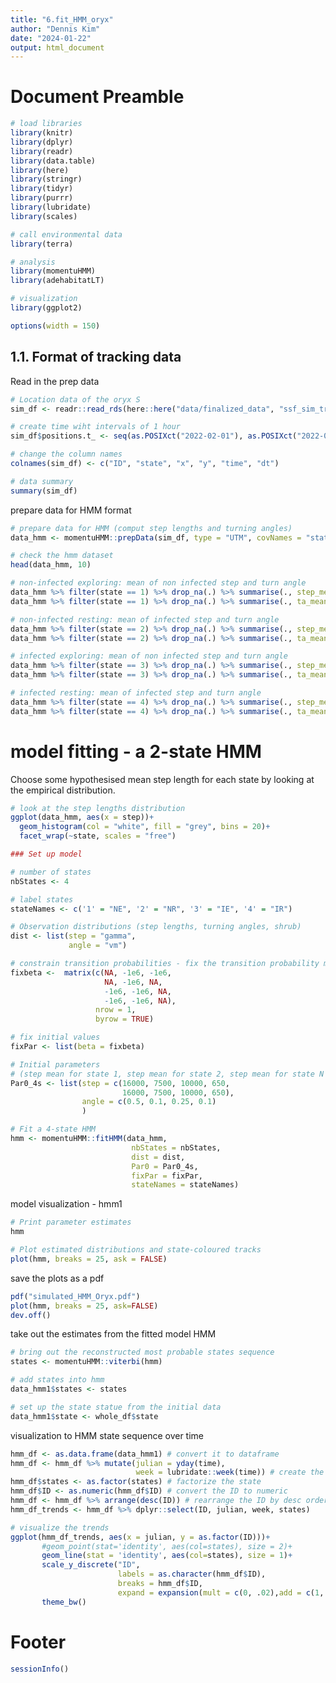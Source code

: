 ---
title: "6.fit_HMM_oryx"
author: "Dennis Kim"
date: "2024-01-22"
output: html_document
---

# Document Preamble 
```{r preamble, message=FALSE, warning=FALSE}
# load libraries
library(knitr)
library(dplyr)
library(readr)
library(data.table)
library(here)
library(stringr)
library(tidyr)
library(purrr)
library(lubridate)
library(scales)

# call environmental data
library(terra)

# analysis
library(momentuHMM)
library(adehabitatLT)

# visualization 
library(ggplot2)

options(width = 150)
```

## 1.1. Format of tracking data

Read in the prep data
```{r read in prep data}
# Location data of the oryx S
sim_df <- readr::read_rds(here::here("data/finalized_data", "ssf_sim_trial_15days_same_Rdist.rds"))

# create time wiht intervals of 1 hour
sim_df$positions.t_ <- seq(as.POSIXct("2022-02-01"), as.POSIXct("2022-02-16"), by = "hour")

# change the column names 
colnames(sim_df) <- c("ID", "state", "x", "y", "time", "dt")

# data summary
summary(sim_df)
```

prepare data for HMM format
```{r HMM formats}
# prepare data for HMM (comput step lengths and turning angles)
data_hmm <- momentuHMM::prepData(sim_df, type = "UTM", covNames = "state")

# check the hmm dataset
head(data_hmm, 10)

# non-infected exploring: mean of non infected step and turn angle
data_hmm %>% filter(state == 1) %>% drop_na(.) %>% summarise(., step_mean = mean(step))
data_hmm %>% filter(state == 1) %>% drop_na(.) %>% summarise(., ta_mean = mean(angle))

# non-infected resting: mean of infected step and turn angle
data_hmm %>% filter(state == 2) %>% drop_na(.) %>% summarise(., step_mean = mean(step))
data_hmm %>% filter(state == 2) %>% drop_na(.) %>% summarise(., ta_mean = mean(angle))

# infected exploring: mean of non infected step and turn angle
data_hmm %>% filter(state == 3) %>% drop_na(.) %>% summarise(., step_mean = mean(step))
data_hmm %>% filter(state == 3) %>% drop_na(.) %>% summarise(., ta_mean = mean(angle))

# infected resting: mean of infected step and turn angle
data_hmm %>% filter(state == 4) %>% drop_na(.) %>% summarise(., step_mean = mean(step))
data_hmm %>% filter(state == 4) %>% drop_na(.) %>% summarise(., ta_mean = mean(angle))
```

# model fitting - a 2-state HMM

Choose some hypothesised mean step length for each state by looking at the empirical distribution. 
```{r paramter values}
# look at the step lengths distribution
ggplot(data_hmm, aes(x = step))+
  geom_histogram(col = "white", fill = "grey", bins = 20)+
  facet_wrap(~state, scales = "free")
```

```{r 4 dependent parameter values}
### Set up model

# number of states 
nbStates <- 4

# label states
stateNames <- c('1' = "NE", '2' = "NR", '3' = "IE", '4' = "IR")

# Observation distributions (step lengths, turning angles, shrub)
dist <- list(step = "gamma", 
             angle = "vm")

# constrain transition probabilities - fix the transition probability matrix to prevent some of the transitions (e.g., from infected to non-infected). - we set to NA the columns of unconstrained transition probabilities, and we again fix the intercept of the other columns to a large negative number (here -100) to set the corresponding transition probabilities to be virtually zero (i.e., impossible transition).
fixbeta <-  matrix(c(NA, -1e6, -1e6,
                     NA, -1e6, NA,
                     -1e6, -1e6, NA,
                     -1e6, -1e6, NA), 
                   nrow = 1, 
                   byrow = TRUE)

# fix initial values 
fixPar <- list(beta = fixbeta)

# Initial parameters
# (step mean for state 1, step mean for state 2, step mean for state N so on... same for step SD s1, step SD s2) and (angle concentration s1, angle concentration s2)
Par0_4s <- list(step = c(16000, 7500, 10000, 650,
                         16000, 7500, 10000, 650), 
                angle = c(0.5, 0.1, 0.25, 0.1)
                )

# Fit a 4-state HMM
hmm <- momentuHMM::fitHMM(data_hmm, 
                           nbStates = nbStates, 
                           dist = dist, 
                           Par0 = Par0_4s,
                           fixPar = fixPar,
                           stateNames = stateNames)
```

model visualization - hmm1
```{r hmm model output}
# Print parameter estimates
hmm
```

```{r hmm visualization}
# Plot estimated distributions and state-coloured tracks
plot(hmm, breaks = 25, ask = FALSE)
```

save the plots as a pdf
```{r example, echo=FALSE, results='hide'}
pdf("simulated_HMM_Oryx.pdf")
plot(hmm, breaks = 25, ask=FALSE)
dev.off()
```

take out the estimates from the fitted model HMM 
```{r model outputs}
# bring out the reconstructed most probable states sequence 
states <- momentuHMM::viterbi(hmm)

# add states into hmm
data_hmm1$states <- states

# set up the state statue from the initial data
data_hmm1$state <- whole_df$state
```

visualization to HMM state sequence over time 
```{r state visualization}
hmm_df <- as.data.frame(data_hmm1) # convert it to dataframe 
hmm_df <- hmm_df %>% mutate(julian = yday(time),
                            week = lubridate::week(time)) # create the week column
hmm_df$states <- as.factor(states) # factorize the state
hmm_df$ID <- as.numeric(hmm_df$ID) # convert the ID to numeric
hmm_df <- hmm_df %>% arrange(desc(ID)) # rearrange the ID by desc order
hmm_df_trends <- hmm_df %>% dplyr::select(ID, julian, week, states)

# visualize the trends 
ggplot(hmm_df_trends, aes(x = julian, y = as.factor(ID)))+
       #geom_point(stat='identity', aes(col=states), size = 2)+
       geom_line(stat = 'identity', aes(col=states), size = 1)+
       scale_y_discrete("ID", 
                        labels = as.character(hmm_df$ID), 
                        breaks = hmm_df$ID, 
                        expand = expansion(mult = c(0, .02),add = c(1, 0)))+
       theme_bw()
```

# Footer
```{r footer}
sessionInfo()
```
